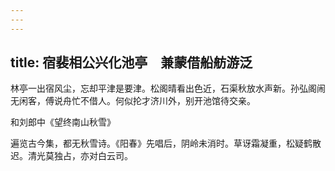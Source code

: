 ```yaml
---
---
---
```

title: 宿裴相公兴化池亭　兼蒙借船舫游泛
---



林亭一出宿风尘，忘却平津是要津。松阁晴看出色近，石渠秋放水声新。孙弘阁闹无闲客，傅说舟忙不借人。何似抡才济川外，别开池馆待交亲。

和刘郎中《望终南山秋雪》

遍览古今集，都无秋雪诗。《阳春》先唱后，阴岭未消时。草讶霜凝重，松疑鹤散迟。清光莫独占，亦对白云司。